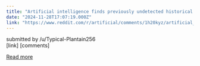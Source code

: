 ```yaml
---
title: "Artificial intelligence finds previously undetected historical climate extremes"
date: "2024-11-28T17:07:19.000Z"
link: "https://www.reddit.com/r/artificial/comments/1h20kyz/artificial_intelligence_finds_previously/"
---
```


submitted by    /u/Typical-Plantain256  
 [link]   [comments]

[Read more](https://www.reddit.com/r/artificial/comments/1h20kyz/artificial_intelligence_finds_previously/)
